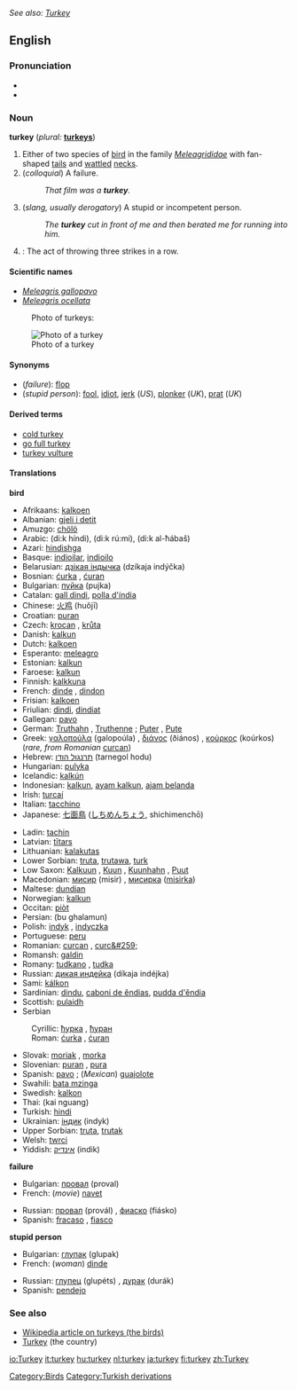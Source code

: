 ''See also: [[Turkey]]''
==English==

===Pronunciation===
*{{AHD|tûr'kē}}
*{{IPA|/ˈtʌɽkɪj/}}

===Noun===
'''turkey''' (''plural:'' '''[[turkeys]]''')

# Either of two species of [[bird]] in the family ''[[Meleagrididae]]'' with fan-shaped [[tail]]s and [[wattle]]d [[neck]]s.
# (''colloquial'') A failure.  
#:''That film was a '''turkey'''.''
# (''slang, usually derogatory'') A stupid or incompetent person.
#:''The '''turkey''' cut in front of me and then berated me for running into him.''
# {{cattag|Bowling}}: The act of throwing three strikes in a row.

====Scientific names====
*''[[Meleagris gallopavo]]''
*''[[Meleagris ocellata]]''

:Photo of turkeys:
[[Image:Turkeys_1.jpg|Photo of a turkey]]

====Synonyms====
*(''failure''): [[flop]]
*(''stupid person''): [[fool]], [[idiot]], [[jerk]] (''US''), [[plonker]] (''UK''), [[prat]] (''UK'')

====Derived terms====
*[[cold turkey]]
*[[go full turkey]]
*[[turkey vulture]]

====Translations====
'''bird'''
{{top}}
*Afrikaans: [[kalkoen]]
*Albanian: [[gjeli i detit]]
*Amuzgo: [[chölö]]
*Arabic: {{ARchar|[[ديك هندي]]}} (di:k híndi), {{ARchar|[[ديك رومي]]}} (di:k rú:mi), {{ARchar|[[ديك الحبش]]}} (di:k al-ħábaš)
*Azari: [[hindishga]]
*Basque: [[indioilar]], [[indioilo]]
*Belarusian: [[дзікая індычка]] (dzíkaja indýčka)
*Bosnian: [[ćurka]] {{f}}, [[ćuran]] {{m}}
*Bulgarian: [[пуйка]] (pujka) {{f}}
*Catalan: [[gall dindi]], [[polla d'índia]]
*Chinese: [[火鸡]] (huǒjī)
*Croatian: [[puran]]
*Czech: [[krocan]] {{m}}, [[krůta]] {{f}}
*Danish: [[kalkun]]
*Dutch: [[kalkoen]] {{f}}
*Esperanto: [[meleagro]]
*Estonian: [[kalkun]]
*Faroese: [[kalkun]]
*Finnish: [[kalkkuna]]
*French: [[dinde]] {{f}}, [[dindon]] {{m}}
*Frisian: [[kalkoen]]
*Friulian: [[dindi]], [[dindiat]]
*Gallegan: [[pavo]]
*German: [[Truthahn]] {{m}}, [[Truthenne]] {{f}}; [[Puter]] {{m}}, [[Pute#German|Pute]] {{f}}
*Greek: [[γαλοπούλα]] (galopoúla) {{f}}, [[διάνος]] (ðiános) {{m}}, [[κούρκος]] (koúrkos) {{m}} (''rare, from Romanian'' [[curcan]])
*Hebrew: [[תרנגול הודו]] (tarnegol hodu)
*Hungarian: [[pulyka]]
*Icelandic: [[kalkún]]
*Indonesian: [[kalkun]], [[ayam kalkun]], [[ajam belanda]]
*Irish: [[turcaí]]
*Italian: [[tacchino]] {{m}}
*Japanese: [[七面鳥]] ([[しちめんちょう]], shichimenchō)
{{mid}}
*Ladin: [[tachin]]<!--do not put scientific name under Latin-->
*Latvian: [[tītars]]
*Lithuanian: [[kalakutas]]
*Lower Sorbian: [[truta]], [[trutawa]], [[turk#Lower_Sorbian|turk]]
*Low Saxon: [[Kalkuun]] {{m}}, [[Kuun]] {{m}}, [[Kuunhahn]] {{m}}, [[Puut]] {{f}}
*Macedonian: [[мисир]] (misir) {{m}}, [[мисирка]] ([[misirka]]) {{f}}
*Maltese: [[dundjan]]
*Norwegian: [[kalkun]] {{m}}
*Occitan: [[piòt]]
*Persian: {{FAchar|[[بو قلمون]]}} (bu ghalamun)
*Polish: [[indyk]] {{m}}, [[indyczka]] {{f}}
*Portuguese: [[peru]] {{m}}
*Romanian: [[curcan]] {{m}}, [[curc&#259;]] {{f}}<!--this belongs under the Romanian entry: [[curcani]] ''m pl'', [[curci]] ''f pl''-->
*Romansh: [[galdin]]
*Romany: [[tudkano]] {{m}}, [[tudka]] {{f}}
*Russian: [[дикая индейка]] (díkaja indéjka) {{f}}
*Sami: [[kálkon]]
*Sardinian: [[dindu]], [[caboni de ěndias]], [[pudda d'ěndia]]
*Scottish: [[pulaidh]]
*Serbian
:Cyrillic: [[ћурка]] {{f}}, [[ћуран]] {{m}}
:Roman: [[ćurka]] {{f}}, [[ćuran]] {{m}}
*Slovak: [[moriak]] {{m}}, [[morka]] {{f}}
*Slovenian: [[puran]] {{m}}, [[pura#Slovenian|pura]] {{f}}
*Spanish: [[pavo]] {{m}}; (''Mexican'') [[guajolote]] {{m}}
*Swahili: [[bata mzinga]]
*Swedish: [[kalkon]]
*Thai: {{THchar|[[ไก่งวง]]}} (kai nguang)
*Turkish: [[hindi]]
*Ukrainian: [[індик]] (indyk) {{m}}
*Upper Sorbian: [[truta]], [[trutak]]
*Welsh: [[twrci]]
*Yiddish: [[אינדיק]] (indik)
{{bottom}}

'''failure'''
{{top}}
<!--Left column-->
*Bulgarian: [[провал]] (proval) {{m}}
*French: (''movie'') [[navet]] {{m}}
{{mid}}
<!--Right column-->
*Russian: [[провал]] (provál) {{m}}, [[фиаско]] (fiásko) {{n}}
*Spanish: [[fracaso]] {{m}}, [[fiasco]] {{m}}
{{bottom}}

'''stupid person'''
{{top}}
<!--Left column-->
*Bulgarian: [[глупак]] (glupak) {{m}}
*French: (''woman'') [[dinde]] {{f}}
{{mid}}
<!--Right column-->
*Russian: [[глупец]] (glupéts) {{m}}, [[дурак]] (durák) {{m}}
*Spanish: [[pendejo]]
{{bottom}}

===See also===
*[[w:Turkey_(bird)|Wikipedia article on turkeys (the birds)]]
*[[Turkey]] (the country)

[[Category:Birds]]
[[Category:Turkish derivations]]

[[io:Turkey]]
[[it:turkey]]
[[hu:turkey]]
[[nl:turkey]]
[[ja:turkey]]
[[fi:turkey]]
[[zh:Turkey]]